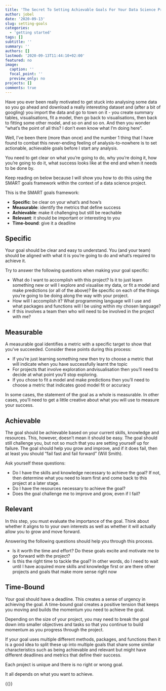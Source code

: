 ```yaml
---
title: 'The Secret To Setting Achievable Goals For Your Data Science Project'
author: jobel
date: '2020-09-13'
slug: setting-goals
categories:
  - 'getting started'
tags: []
subtitle: ''
summary: ''
authors: []
lastmod: '2020-09-13T11:44:10+02:00'
featured: no
image:
  caption: ''
  focal_point: ''
  preview_only: no
projects: []
comments: true
---
```


Have you ever been really motivated to get stuck into analysing some data so you go ahead and download a really interesting dataset and (after a bit of googling) you import the data and go to town on it - you create summary tables, visualisations, fit a model, then go back to visualisations, then back to fitting some other model, and so on and so on. And then you wonder "what's the point of all this? I don't even know what I'm doing here". 

Well, I've been there (more than once) and the number 1 thing that I have found to combat this never-ending feeling of analysis-to-nowhere is to set actionable, achievable goals before I start any analysis. 

You need to get clear on what you're going to do, why you're doing it, how you're going to do it, what success looks like at the end and when it needs to be done by.

Keep reading on below because I will show you how to do this using the SMART goals framework within the context of a data science project.

This is the SMART goals framework:

- **Specific**: be clear on your what's and how's
- **Measurable**: identify the metrics that define success
- **Achievable**: make it challenging but still be reachable
- **Relevant**: it should be important or interesting to you
- **Time-bound**: give it a deadline

## Specific

Your goal should be clear and easy to understand. You (and your team) should be aligned with what it is you're going to do and what’s required to achieve it. 

Try to answer the following questions when making your goal specific:

- What do I want to accomplish with this project? Is it to just learn something new or will I explore and visualise my data, or fit a model and make predictions (or all of the above)?  Be specific on each of the things you're going to be doing along the way with your project.
- How will I accomplish it? What programming language will I use and what packages and functions will I be using within my chosen language?
- If this involves a team then who will need to be involved in the project with me?

## Measurable

A measurable goal identifies a metric with a specific target to show that you’ve succeeded. Consider these points during this process:

- If you're just learning something new then try to choose a metric that will indicate when you have successfully learnt the topic
- For projects that involve exploration and\or visualisation then you'll need to decide at what point you'll stop exploring.
- If you chose to fit a model and make predictions then you'll need to choose a metric that indicates good model fit or accuracy

In some cases, the statement of the goal as a whole is measurable. In other cases, you’ll need to get a little creative about what you will use to measure your success.

## Achievable

The goal should be achievable based on your current skills, knowledge and resources. This, however, doesn’t mean it should be easy. The goal should still challenge you, but not so much that you are setting yourself up for failure. The goal should help you grow and improve, and if it does fail, then at least you should "fail fast and fail forward" (Will Smith). 

Ask yourself these questions:

- Do I have the skills and knowledge necessary to achieve the goal? If not, then determine what you need to learn first and come back to this project at a later stage.
- Do I have the resources necessary to achieve the goal?
- Does the goal challenge me to improve and grow, even if I fail?

## Relevant

In this step, you must evaluate the importance of the goal. Think about whether it aligns to to your own interests as well as whether it will actually allow you to grow and move forward. 

Answering the following questions should help you through this process.

- Is it worth the time and effort? Do these goals excite and motivate me to go forward with the project?
- Is this the right time to tackle the goal? In other words, do I need to wait until I have acquired more skills and knowledge first or are there other projects and goals that make more sense right now

## Time-Bound

Your goal should have a deadline. This creates a sense of urgency in achieving the goal. A time-bound goal creates a positive tension that keeps you moving and builds the momentum you need to achieve the goal.

Depending on the size of your project, you may need to break the goal down into smaller objectives and tasks so that you continue to build momentum as you progress through the project.

If your goal uses multiple different methods, packages, and functions then it is a good idea to split these up into multiple goals that share some similar characteristics such as being achievable and relevant but might have different deadlines and metrics that define their success.

Each project is unique and there is no right or wrong goal. 

It all depends on what you want to achieve.

{{<subscribe-sticky-bar>}}
